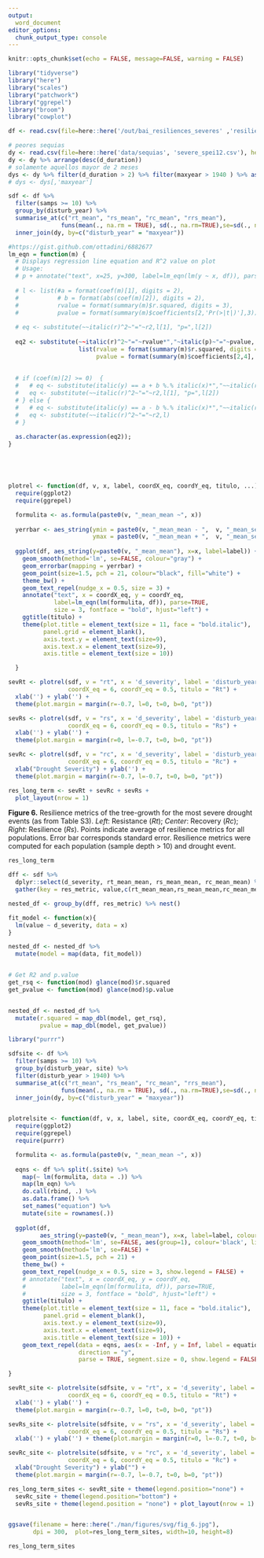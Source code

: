 ```yaml
---
output:
  word_document
editor_options: 
  chunk_output_type: console
---
```


```r
knitr::opts_chunk$set(echo = FALSE, message=FALSE, warning = FALSE)
```

```r
library("tidyverse")
library("here")
library("scales")
library("patchwork")
library("ggrepel")
library("broom")
library("cowplot")
```



```r
df <- read.csv(file=here::here('/out/bai_resiliences_severes' ,'resiliences_bai_droughts.csv'), header=TRUE)

# peores sequias 
dy <- read.csv(file=here::here('data/sequias', 'severe_spei12.csv'), header=TRUE)
dy <- dy %>% arrange(desc(d_duration))
# solamente aquellos mayor de 2 meses 
dys <- dy %>% filter(d_duration > 2) %>% filter(maxyear > 1940 ) %>% as.data.frame() 
# dys <- dys[,'maxyear'] 

sdf <- df %>% 
  filter(samps >= 10) %>% 
  group_by(disturb_year) %>% 
  summarise_at(c("rt_mean", "rs_mean", "rc_mean", "rrs_mean"), 
               funs(mean(., na.rm = TRUE), sd(., na.rm=TRUE),se=sd(., na.rm=TRUE)/sqrt(n()))) %>% 
  inner_join(dy, by=c("disturb_year" = "maxyear")) 
```


```r
#https://gist.github.com/ottadini/6882677 
lm_eqn = function(m) {
  # Displays regression line equation and R^2 value on plot
  # Usage:
  # p + annotate("text", x=25, y=300, label=lm_eqn(lm(y ~ x, df)), parse=TRUE)
  
  # l <- list(#a = format(coef(m)[1], digits = 2),
  #           # b = format(abs(coef(m)[2]), digits = 2),
  #           rvalue = format(summary(m)$r.squared, digits = 3),
  #           pvalue = format(summary(m)$coefficients[2,'Pr(>|t|)'],3));
  
  # eq <- substitute(~~italic(r)^2~"="~r2,l[1], "p=",l[2])
  
  eq2 <- substitute(~~italic(r)^2~"="~rvalue*","~italic(p)~"="~pvalue,  
                    list(rvalue = format(summary(m)$r.squared, digits = 3), 
                         pvalue = format(summary(m)$coefficients[2,4], digits = 3)))
  
  
  # if (coef(m)[2] >= 0)  {
  #   # eq <- substitute(italic(y) == a + b %.% italic(x)*","~~italic(r)^2~"="~r2,l)
  #   eq <- substitute(~~italic(r)^2~"="~r2,l[1], "p=",l[2])
  # } else {
  #   # eq <- substitute(italic(y) == a - b %.% italic(x)*","~~italic(r)^2~"="~r2,l) 
  #   eq <- substitute(~~italic(r)^2~"="~r2,l)
  # }
  
  as.character(as.expression(eq2));                 
}





plotrel <- function(df, v, x, label, coordX_eq, coordY_eq, titulo, ...){
  require(ggplot2)
  require(ggrepel)

  formulita <- as.formula(paste0(v, "_mean_mean ~", x)) 
  
  yerrbar <- aes_string(ymin = paste0(v, "_mean_mean - ",  v, "_mean_se"), 
                        ymax = paste0(v, "_mean_mean + ",  v, "_mean_se")) 
  
  ggplot(df, aes_string(y=paste0(v, "_mean_mean"), x=x, label=label)) + 
    geom_smooth(method='lm', se=FALSE, colour="gray") +
    geom_errorbar(mapping = yerrbar) + 
    geom_point(size=1.5, pch = 21, colour="black", fill="white") + 
    theme_bw() + 
    geom_text_repel(nudge_x = 0.5, size = 3) + 
    annotate("text", x = coordX_eq, y = coordY_eq, 
             label=lm_eqn(lm(formulita, df)), parse=TRUE, 
             size = 3, fontface = "bold", hjust="left") +
    ggtitle(titulo) + 
    theme(plot.title = element_text(size = 11, face = "bold.italic"),
          panel.grid = element_blank(), 
          axis.text.y = element_text(size=9),
          axis.text.x = element_text(size=9),
          axis.title = element_text(size = 10))

  }

```


```r
sevRt <- plotrel(sdf, v = "rt", x = 'd_severity', label = 'disturb_year',
                 coordX_eq = 6, coordY_eq = 0.5, titulo = "Rt") +
  xlab('') + ylab('') +
  theme(plot.margin = margin(r=-0.7, l=0, t=0, b=0, "pt"))

```


```r
sevRs <- plotrel(sdf, v = "rs", x = 'd_severity', label = 'disturb_year',
                 coordX_eq = 6, coordY_eq = 0.5, titulo = "Rs") + 
  xlab('') + ylab('') +
  theme(plot.margin = margin(r=0, l=-0.7, t=0, b=0, "pt"))
```

```r
sevRc <- plotrel(sdf, v = "rc", x = 'd_severity', label = 'disturb_year',
                 coordX_eq = 6, coordY_eq = 0.5, titulo = "Rc") +
  xlab("Drought Severity") + ylab('') +
  theme(plot.margin = margin(r=-0.7, l=-0.7, t=0, b=0, "pt"))
```


```r
res_long_term <- sevRt + sevRc + sevRs + 
  plot_layout(nrow = 1) 
```

**Figure 6.** Resilience metrics of the tree-growth for the most severe drought events (as from Table S3). *Left*: Resistance (*Rt*); *Center*: Recovery (*Rc*); *Right*: Resilience (*Rs*). Points indicate average of resilience metrics for all populations. Error bar corresponds standard error. Resilience metrics were computed for each population (sample depth > 10) and drought event.


```r
res_long_term
```


```r
dff <- sdf %>% 
  dplyr::select(d_severity, rt_mean_mean, rs_mean_mean, rc_mean_mean) %>% 
  gather(key = res_metric, value,c(rt_mean_mean,rs_mean_mean,rc_mean_mean))

nested_df <- group_by(dff, res_metric) %>% nest()

fit_model <- function(x){
  lm(value ~ d_severity, data = x)
}

nested_df <- nested_df %>% 
  mutate(model = map(data, fit_model))


# Get R2 and p.value 
get_rsq <- function(mod) glance(mod)$r.squared
get_pvalue <- function(mod) glance(mod)$p.value


nested_df <- nested_df %>% 
  mutate(r.squared = map_dbl(model, get_rsq),
         pvalue = map_dbl(model, get_pvalue))

```


```r
library("purrr")

sdfsite <- df %>% 
  filter(samps >= 10) %>% 
  group_by(disturb_year, site) %>% 
  filter(disturb_year > 1940) %>% 
  summarise_at(c("rt_mean", "rs_mean", "rc_mean", "rrs_mean"), 
               funs(mean(., na.rm = TRUE), sd(., na.rm=TRUE),se=sd(., na.rm=TRUE)/sqrt(n()))) %>% 
  inner_join(dy, by=c("disturb_year" = "maxyear")) 


plotrelsite <- function(df, v, x, label, site, coordX_eq, coordY_eq, titulo, ...){
  require(ggplot2)
  require(ggrepel)
  require(purrr)

  formulita <- as.formula(paste0(v, "_mean_mean ~", x)) 
  
  eqns <- df %>% split(.$site) %>% 
    map(~ lm(formulita, data = .)) %>%
    map(lm_eqn) %>% 
    do.call(rbind, .) %>%
    as.data.frame() %>%
    set_names("equation") %>%
    mutate(site = rownames(.))
  
  ggplot(df, 
         aes_string(y=paste0(v, "_mean_mean"), x=x, label=label, colour=site, fill=site)) +
    geom_smooth(method='lm', se=FALSE, aes(group=1), colour='black', linetype = "dashed", size = 1) +
    geom_smooth(method='lm', se=FALSE) + 
    geom_point(size=1.5, pch = 21) + 
    theme_bw() + 
    geom_text_repel(nudge_x = 0.5, size = 3, show.legend = FALSE) + 
    # annotate("text", x = coordX_eq, y = coordY_eq, 
    #          label=lm_eqn(lm(formulita, df)), parse=TRUE, 
    #          size = 3, fontface = "bold", hjust="left") +
    ggtitle(titulo) + 
    theme(plot.title = element_text(size = 11, face = "bold.italic"),
          panel.grid = element_blank(), 
          axis.text.y = element_text(size=9),
          axis.text.x = element_text(size=9),
          axis.title = element_text(size = 10)) +
    geom_text_repel(data = eqns, aes(x = -Inf, y = Inf, label = equation), 
                    direction = "y", 
                    parse = TRUE, segment.size = 0, show.legend = FALSE)

}

```



```r
sevRt_site <- plotrelsite(sdfsite, v = "rt", x = 'd_severity', label = 'disturb_year', site = "site",
                 coordX_eq = 6, coordY_eq = 0.5, titulo = "Rt") +
  xlab('') + ylab('') +
  theme(plot.margin = margin(r=-0.7, l=0, t=0, b=0, "pt"))
```


```r
sevRs_site <- plotrelsite(sdfsite, v = "rs", x = 'd_severity', label = 'disturb_year', site = "site",
                 coordX_eq = 6, coordY_eq = 0.5, titulo = "Rs") + 
  xlab('') + ylab('') + theme(plot.margin = margin(r=0, l=-0.7, t=0, b=0, "pt")) 
```


```r
sevRc_site <- plotrelsite(sdfsite, v = "rc", x = 'd_severity', label = 'disturb_year', site = "site",
                 coordX_eq = 6, coordY_eq = 0.5, titulo = "Rc") +
  xlab("Drought Severity") + ylab("") +
  theme(plot.margin = margin(r=-0.7, l=-0.7, t=0, b=0, "pt"))
```


```r
res_long_term_sites <- sevRt_site + theme(legend.position="none") +
  sevRc_site + theme(legend.position="bottom") +
  sevRs_site + theme(legend.position = "none") + plot_layout(nrow = 1) 


ggsave(filename = here::here("./man/figures/svg/fig_6.jpg"), 
       dpi = 300,  plot=res_long_term_sites, width=10, height=8)

```

```r
res_long_term_sites
```






